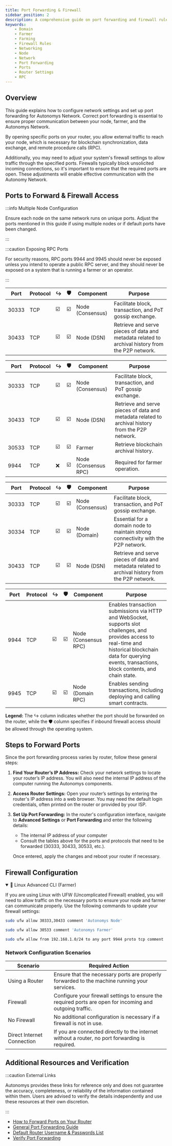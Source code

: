 ```yaml
---
title: Port Forwarding & Firewall
sidebar_position: 2
description: A comprehensive guide on port forwarding and firewall rules for Autonomys Network
keywords:
    - Domain
    - Farmer
    - Farming
    - Firewall Rules
    - Networking
    - Node
    - Network
    - Port Forwarding
    - Ports
    - Router Settings
    - RPC
---
```



## Overview

This guide explains how to configure network settings and set up port forwarding for Autonomys Network. Correct port forwarding is essential to ensure proper communication between your node, farmer, and the Autonomys Network.

By opening specific ports on your router, you allow external traffic to reach your node, which is necessary for blockchain synchronization, data exchange, and remote procedure calls (RPC). 

Additionally, you may need to adjust your system's firewall settings to allow traffic through the specified ports. Firewalls typically block unsolicited incoming connections, so it's important to ensure that the required ports are open. These adjustments will enable effective communication with the Autonomy Network.

## Ports to Forward & Firewall Access

:::info Multiple Node Configuration

Ensure each node on the same network runs on unique ports. Adjust the ports mentioned in this guide if using multiple nodes or if default ports have been changed.

:::

:::caution Exposing RPC Ports

For security reasons, RPC ports 9944 and 9945 should never be exposed unless you intend to operate a public RPC server, and they should never be exposed on a system that is running a farmer or an operator.

:::

<Tabs>

<TabItem value="space-acres" label="Space Acres" default>

| Port  | Protocol | ↪️ | 🛡️ | Component | Purpose  |
|--|-- |--|--|--|--|
| 30333 | TCP | ☑️ | ☑️ | Node (Consensus) | Facilitate block, transaction, and PoT gossip exchange. |
| 30433 | TCP | ☑️ | ☑️ | Node (DSN) | Retrieve and serve pieces of data and metadata related to archival history from the P2P network. |

</TabItem>

<TabItem value="advanced-cli-farmer" label="Advanced CLI (Farmer)">

| Port  | Protocol | ↪️ | 🛡️ | Component | Purpose  |
|--|--|--|--|--|--|
| 30333  | TCP | ☑️ | ☑️ | Node (Consensus) | Facilitate block, transaction, and PoT gossip exchange. |
| 30433  | TCP | ☑️ | ☑️ | Node (DSN) | Retrieve and serve pieces of data and metadata related to archival history from the P2P network. |
| 30533  | TCP | ☑️ | ☑️ | Farmer | Retrieve blockchain archival history. |
| 9944   | TCP | ❌ | ☑️ | Node (Consensus RPC) | Required for farmer operation. |

</TabItem>

<TabItem value="advanced-cli-domain" label="Advanced CLI (Domain Operator)">

| Port  | Protocol | ↪️ | 🛡️ | Component | Purpose  |
|--|--|--|--|--|--|
| 30333  | TCP | ☑️ | ☑️ | Node (Consensus) | Facilitate block, transaction, and PoT gossip exchange. |
| 30334  | TCP | ☑️ | ☑️ | Node (Domain) | Essential for a domain node to maintain strong connectivity with the P2P network. |
| 30433  | TCP | ☑️ | ☑️ | Node (DSN) | Retrieve and serve pieces of data and metadata related to archival history from the P2P network. |

</TabItem>

<TabItem value="rpc-server" label="RPC Server (Public)">

| Port  | Protocol | ↪️ | 🛡️ | Component | Purpose  |
|--|--|--|--|--|--|
| 9944   | TCP | ☑️ | ☑️ | Node (Consensus RPC) | Enables transaction submissions via HTTP and WebSocket, supports slot challenges, and provides access to real-time and historical blockchain data for querying events, transactions, block contents, and chain state. |
| 9945   | TCP | ☑️ | ☑️ | Node (Domain RPC) | Enables sending transactions, including deploying and calling smart contracts. |

</TabItem>

</Tabs>

**Legend:** The ↪️ column indicates whether the port should be forwarded on the router, while the 🛡️ column specifies if inbound firewall access should be allowed through the operating system.

## Steps to Forward Ports

Since the port forwarding process varies by router, follow these general steps:

1. **Find Your Router’s IP Address:**
   Check your network settings to locate your router’s IP address. You will also need the internal IP address of the computer running the Autonomys components.

2. **Access Router Settings:**
   Open your router’s settings by entering the router's IP address into a web browser. You may need the default login credentials, often printed on the router or provided by your ISP.

3. **Set Up Port Forwarding:**
   In the router's configuration interface, navigate to **Advanced Settings** or **Port Forwarding** and enter the following details:
   - The internal IP address of your computer
   - Consult the tables above for the ports and protocols that need to be forwarded (30333, 30433, 30533, etc.).

   Once entered, apply the changes and reboot your router if necessary.

## Firewall Configuration

<details open>
<summary>🐧 Linux Advanced CLI (Farmer)</summary>

If you are using Linux with UFW (Uncomplicated Firewall) enabled, you will need to allow traffic on the necessary ports to ensure your node and farmer can communicate properly. Use the following commands to update your firewall settings:

```bash title="Allow node traffic on ports 30333 and 30433:"
sudo ufw allow 30333,30433 comment 'Autonomys Node'
```

```bash title="Allow farmer traffic on port 30533:"
sudo ufw allow 30533 comment 'Autonomys Farmer'
```

```bash title="If you are connecting remote farmers within your local network (LAN), allow RPC connections by running this command (assuming your LAN IP range is 192.168.1.0/24):"
sudo ufw allow from 192.168.1.0/24 to any port 9944 proto tcp comment 'Autonomys Node RPC'
```

</details>

### Network Configuration Scenarios

| Scenario | Required Action |
|--|--|
| Using a Router | Ensure that the necessary ports are properly forwarded to the machine running your services. |
| Firewall | Configure your firewall settings to ensure the required ports are open for incoming and outgoing traffic. |
| No Firewall | No additional configuration is necessary if a firewall is not in use. |
| Direct Internet Connection | If you are connected directly to the internet without a router, no port forwarding is required. |

## Additional Resources and Verification

:::caution External Links

Autonomys provides these links for reference only and does not guarantee the accuracy, completeness, or reliability of the information contained within them. Users are advised to verify the details independently and use these resources at their own discretion.

:::

- [How to Forward Ports on Your Router](https://www.lifewire.com/how-to-port-forward-4163829)
- [General Port Forwarding Guide](https://www.noip.com/support/knowledgebase/general-port-forwarding-guide/)
- [Default Router Username & Passwords List](https://routerslogin.com/all/default-router-list)
- [Verify Port Forwarding](https://www.whatismyip.com/port-scanner/)